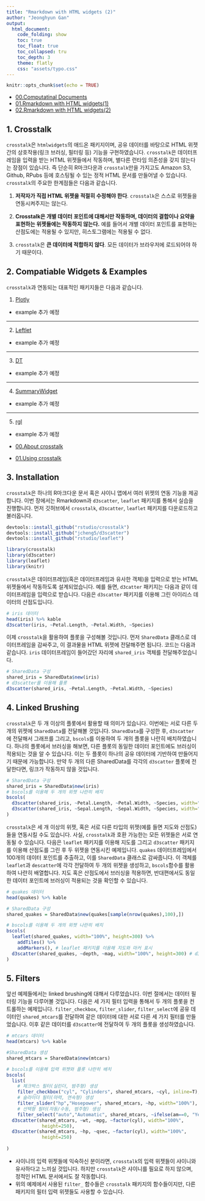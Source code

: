 ```yaml
---
title: "Rmarkdown with HTML widgets (2)"
author: "Jeonghyun Gan"
output: 
  html_document:
    code_folding: show
    toc: true
    toc_float: true
    toc_collapsed: tru
    toc_depth: 3
    theme: flatly
    css: "assets/typo.css"
---
```


```r
knitr::opts_chunk$set(echo = TRUE)
```

- [00.Computatinal Documents](https://jhgan00.github.io/computational_docs/index.html)
- [01.Rmarkdown with HTML widgets(1)](https://jhgan00.github.io/computational_docs/widgets.html)
- [02.Rmarkdown with HTML widgets(2)](https://jhgan00.github.io/computational_docs/widgets_cross.html)

## 1. Crosstalk

`crosstalk`은 `htmlwidgets`의 애드온 패키지이며, 공유 데이터를 바탕으로 HTML 위젯 간의 상호작용(링크 브러싱, 필터링 등) 기능을 구현하였습니다. `crosstalk`은 데이터프레임을 입력을 받는 HTML 위젯들에서 작동하며, 별다른 런타임 의존성을 갖지 않는다는 장점이 있습니다. 즉 단순히 R마크다운과 `crosstalk`만을 가지고도 Amazon S3, Github, RPubs 등에 호스팅될 수 있는 정적 HTML 문서를 만들어낼 수 있습니다. `crosstalk`의 주요한 한계점들은 다음과 같습니다.

1. **저작자가 직접 HTML 위젯을 적절히 수정해야 한다**. `crosstalk`은 스스로 위젯들을 연동시켜주지는 않는다.

2. **Crosstalk은 개별 데이터 포인트에 대해서만 작동하며, 데이터의 결합이나 요약을 표현하는 위젯들에는 작동하지 않는다.** 예를 들어서 개별 데이터 포인트를 표현하는 산점도에는 적용될 수 있지만, 히스토그램에는 적용될 수 없다.

3. `crosstalk`은 **큰 데이터에 적합하지 않다**. 모든 데이터가 브라우저에 로드되어야 하기 때문이다.

## 2. Compatiable Widgets & Examples

`crosstalk`과 연동되는 대표적인 패키지들은 다음과 같습니다.

1. [Plotly](https://plotly-r.com/)
  
- example 추가 예정

---

2. [Leftlet](https://rstudio.github.io/leaflet/)

- example 추가 예정

---

3. [DT](https://rstudio.github.io/DT/)

- example 추가 예정

---

4. [SummaryWidget](https://kent37.github.io/summarywidget/)

- example 추가 예정

---

5. [rgl](https://r-forge.r-project.org/projects/rgl/)

- example 추가 예정



- [00.About crosstalk](https://jhgan00.github.io/crosstalk/index.html)
- [01.Using crosstalk](https://jhgan00.github.io/crosstalk/UsingCrosstalk.html)

## 3. Installation

`crosstalk`은 하나의 R마크다운 문서 혹은 샤이니 앱에서 여러 위젯의 연동 기능을 제공합니다. 이번 장에서는 Rmarkdown과 `d3scatter`, `leaflet` 패키지를 통해서 실습을 진행합니다. 먼저 깃허브에서 `crosstalk`, `d3scatter`, `leaflet` 패키지를 다운로드하고 불러옵니다.

```r
devtools::install_github("rstudio/crosstalk")
devtools::install_github("jcheng5/d3scatter")
devtools::install_github("rstudio/leaflet")
```

```r
library(crosstalk) 
library(d3scatter)
library(leaflet)
library(knitr)
```

`crosstalk`은 데이터프레임(혹은 데이터프레임과 유사한 객체)을 입력으로 받는 HTML 위젯들에서 작동하도록 설계되었습니다. 예를 들면, `d3catter` 패키지는 다음과 같이 데이터프레임을 입력으로 받습니다. 다음은 `d3scatter` 패키지를 이용해 그린 아이리스 데이터의 산점도입니다.

```r
# iris 데이터
head(iris) %>% kable
d3scatter(iris, ~Petal.Length, ~Petal.Width, ~Species)
```

이제 `crosstalk`을 활용하여 플롯을 구성해볼 것입니다. 먼저 `SharedData` 클래스로 데이터프레임을 감싸주고, 이 결과물을 HTML 위젯에 전달해주면 됩니다. 코드는 다음과 같습니다. `iris` 데이터프레임이 들어갔던 자리에 `shared_iris` 객체를 전달해주었습니다.

```r
# SharedData 구성
shared_iris = SharedData$new(iris)
# d3scatter를 이용해 플롯
d3scatter(shared_iris, ~Petal.Length, ~Petal.Width, ~Species)
```

## 4. Linked Brushing

`crosstalk`은 두 개 이상의 플롯에서 활용할 때 의미가 있습니다. 이번에는 서로 다른 두 개의 위젯에 `SharedData`를 전달해볼 것입니다. `SharedData`를 구성한 후, `d3scatter`에 전달해서 그래프를 그리고, `bscols`를 이용하여 두 개의 플롯을 나란히 배치하였습니다. 하나의 플롯에서 브러싱을 해보면, 다른 플롯의 동일한 데이터 포인트에도 브러싱이 적용되는 것을 알 수 있습니다. 이는 두 플롯이 하나의 공유 데이터에 기반하여 만들어지기 때문에 가능합니다. 만약 두 개의 다른 SharedData를 각각의 `d3scatter` 플롯에 전달한다면, 링크가 작동하지 않을 것입니다.

```r
# SharedData 구성
shared_iris = SharedData$new(iris)
# bscols를 이용해 두 개의 위젯 나란히 배치
bscols(
  d3scatter(shared_iris, ~Petal.Length, ~Petal.Width, ~Species, width="100%", height=300),
  d3scatter(shared_iris, ~Sepal.Length, ~Sepal.Width, ~Species, width="100%", height=300)
)
```

`crosstalk`은 세 개 이상의 위젯, 혹은 서로 다른 타입의 위젯(예를 들면 지도와 산점도)들을 연동시킬 수도 있습니다. 사실, `crosstalk`과 호환 가능한는 모든 위젯들은 서로 연동될 수 있습니다. 다음은 `leaflet` 패키지를 이용해 지도를 그리고 `d3scatter` 패키지를 이용해 산점도를 그린 후 두 위젯을 연동시킨 예제입니다. `quakes` 데이터프레임에서 100개의 데이터 포인트를 추출하고, 이를 `SharedData` 클래스로 감싸줍니다. 이 객체를 `leaflet`과 `descatter`에 각각 전달하여 두 개의 위젯을 생성하고, `bscols`함수를 활용하여 나란히 배열합니다. 지도 혹은 산점도에서 브러싱을 적용하면, 반대편에서도 동일한 데이터 포인트에 브러싱이 적용되는 것을 확인할 수 있습니다.

```r
# quakes 데이터
head(quakes) %>% kable

# SharedData 구성
shared_quakes = SharedData$new(quakes[sample(nrow(quakes),100),])

# bscols를 이용해 두 개의 위젯 나란히 배치
bscols(
  leaflet(shared_quakes, width="100%", height=300) %>%
    addTiles() %>%
    addMarkers(), # leaflet 패키지를 이용해 지도와 마커 표시
  d3scatter(shared_quakes, ~depth, ~mag, width="100%", height=300) # d3scatter 패키지를 이용해 산점도 생성
)
```

## 5. Filters

앞선 예제들에서는 linked brushing에 대해서 다루었습니다. 이번 절에서는 데이터 필터링 기능을 다루어볼 것입니다. 다음은 세 가지 필터 입력을 통해서 두 개의 플롯을 컨트롤하는 예제입니다. `filter_checkbox`, `filter_slider`, `filter_select`에 공유 데이터인 `shared_mtcars`를 전달하여 같은 데이터에 대한 서로 다른 세 가지 필터를 만들었습니다. 이후 같은 데이터를 `d3scatter`에 전달하여 두 개의 플롯을 생성하였습니다. 

```r
# mtcars 데이터
head(mtcars) %>% kable

#SharedData 생성
shared_mtcars = SharedData$new(mtcars)

# bscols를 이용해 입력 위젯와 플롯 나란히 배치
bscols(
  list(
    # 체크박스 필터(실린더, 범주형) 생성
    filter_checkbox("cyl", "Cylinders", shared_mtcars, ~cyl, inline=T),
    # 슬라이더 필터(마력, 연속형) 생성
    filter_slider("hp","Hosepower", shared_mtcars, ~hp, width="100%"),
    # 선택형 필터(자동/수동, 범주형) 생성
    filter_select("auto","Automatic", shared_mtcars, ~ifelse(am==0, "Yes", "No"))),
  d3scatter(shared_mtcars, ~wt, ~mpg, ~factor(cyl), width="100%",
             height=250),
  d3scatter(shared_mtcars, ~hp, ~qsec, ~factor(cyl), width="100%",
             height=250)
  
)
```

- 샤이니의 입력 위젯들에 익숙하신 분이라면, `crosstalk`의 입력 위젯들이 샤이니와 유사하다고 느끼실 것입니다. 하지만 `crosstalk`은 샤이니를 필요로 하지 않으며, 정적인 HTML 문서에서도 잘 작동합니다. 
- 위의 예제에서 사용된 `filter_` 함수들은 `crosstalk` 패키지의 함수들이지만, 다른 패키지의 필터 입력 위젯들도 사용할 수 있습니다. 